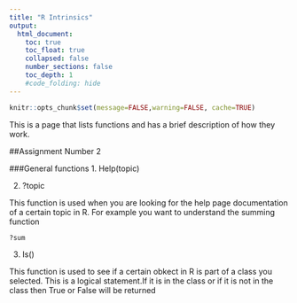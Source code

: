 ```yaml
---
title: "R Intrinsics"
output:
  html_document:
    toc: true
    toc_float: true
    collapsed: false
    number_sections: false
    toc_depth: 1
    #code_folding: hide
---
```


```r
knitr::opts_chunk$set(message=FALSE,warning=FALSE, cache=TRUE)
```
This is a page that lists functions and has a brief description of how they work.

##Assignment Number 2

###General functions
1.
Help(topic)

2.
?topic

This function is used when you are looking for the help page documentation of a certain topic in R.
For example you want to understand the summing function
```r
?sum
```
3.
Is()

This function is used to see if a certain obkect in R is part of a class you selected. This is a logical statement.If it is in the class or if it is not in the class then True or False will be returned




